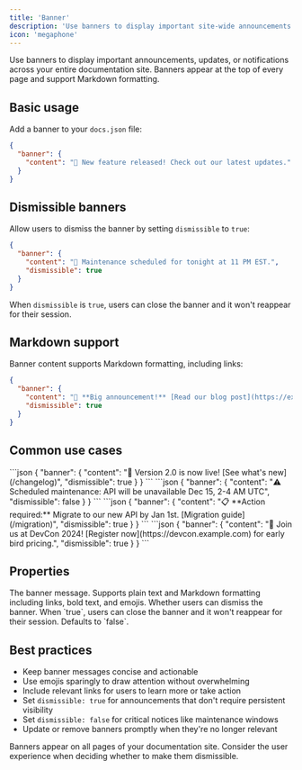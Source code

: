 ```yaml
---
title: 'Banner'
description: 'Use banners to display important site-wide announcements and notifications'
icon: 'megaphone'
---
```


Use banners to display important announcements, updates, or notifications across your entire documentation site. Banners appear at the top of every page and support Markdown formatting.

## Basic usage

Add a banner to your `docs.json` file:

```json
{
  "banner": {
    "content": "🚀 New feature released! Check out our latest updates."
  }
}
```

## Dismissible banners

Allow users to dismiss the banner by setting `dismissible` to `true`:

```json
{
  "banner": {
    "content": "📢 Maintenance scheduled for tonight at 11 PM EST.",
    "dismissible": true
  }
}
```

When `dismissible` is `true`, users can close the banner and it won't reappear for their session.

## Markdown support

Banner content supports Markdown formatting, including links:

```json
{
  "banner": {
    "content": "🎉 **Big announcement!** [Read our blog post](https://example.com/blog) for details.",
    "dismissible": true
  }
}
```

## Common use cases

<Tabs>
  <Tab title="Product announcements">
    ```json
    {
      "banner": {
        "content": "🚀 Version 2.0 is now live! [See what's new](/changelog)",
        "dismissible": true
      }
    }
    ```
  </Tab>
  <Tab title="Maintenance notices">
    ```json
    {
      "banner": {
        "content": "⚠️ Scheduled maintenance: API will be unavailable Dec 15, 2-4 AM UTC",
        "dismissible": false
      }
    }
    ```
  </Tab>
  <Tab title="Migration alerts">
    ```json
    {
      "banner": {
        "content": "📋 **Action required:** Migrate to our new API by Jan 1st. [Migration guide](/migration)",
        "dismissible": true
      }
    }
    ```
  </Tab>
  <Tab title="Event promotions">
    ```json
    {
      "banner": {
        "content": "🎪 Join us at DevCon 2024! [Register now](https://devcon.example.com) for early bird pricing.",
        "dismissible": true
      }
    }
    ```
  </Tab>
</Tabs>

## Properties

<ResponseField name="content" type="string" required>
  The banner message. Supports plain text and Markdown formatting including links, bold text, and emojis.
</ResponseField>

<ResponseField name="dismissible" type="boolean">
  Whether users can dismiss the banner. When `true`, users can close the banner and it won't reappear for their session. Defaults to `false`.
</ResponseField>

## Best practices

- Keep banner messages concise and actionable
- Use emojis sparingly to draw attention without overwhelming
- Include relevant links for users to learn more or take action
- Set `dismissible: true` for announcements that don't require persistent visibility
- Set `dismissible: false` for critical notices like maintenance windows
- Update or remove banners promptly when they're no longer relevant

<Note>
  Banners appear on all pages of your documentation site. Consider the user experience when deciding whether to make them dismissible.
</Note>